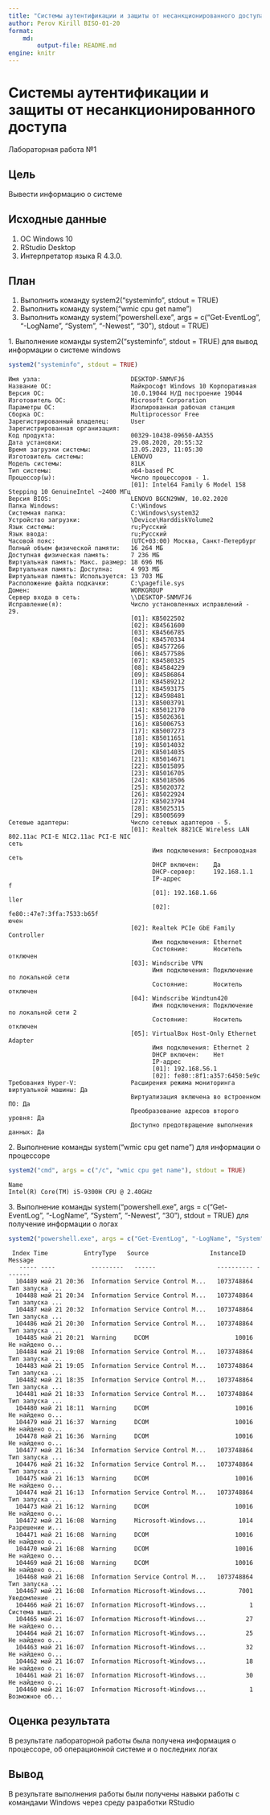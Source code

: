 ---
title: "Системы аутентификации и защиты от несанкционированного доступа"
author: Perov Kirill BISO-01-20
format:
    md:
        output-file: README.md
engine: knitr
---



# Системы аутентификации и защиты от несанкционированного доступа

Лабораторная работа №1

## Цель

Вывести информацию о системе

## Исходные данные

1.  ОС Windows 10
2.  RStudio Desktop
3.  Интерпретатор языка R 4.3.0.

## План

1. Выполнить команду system2(“systeminfo”, stdout = TRUE)
2. Выполнить команду system(“wmic cpu get name”)
3. Выполнить команду system(“powershell.exe”, args = c(“Get-EventLog”, “-LogName”, “System”, “-Newest”, “30”), stdout = TRUE)

1\.  Выполнение команды system2("systeminfo", stdout = TRUE) для вывод информации о системе windows

```{r}
system2("systeminfo", stdout = TRUE)
```
```
Имя узла:                         DESKTOP-5NMVFJ6
Название ОС:                      Майкрософт Windows 10 Корпоративная
Версия ОС:                        10.0.19044 Н/Д построение 19044
Изготовитель ОС:                  Microsoft Corporation
Параметры ОС:                     Изолированная рабочая станция
Сборка ОС:                        Multiprocessor Free
Зарегистрированный владелец:      User
Зарегистрированная организация:
Код продукта:                     00329-10438-09650-AA355
Дата установки:                   29.08.2020, 20:55:32
Время загрузки системы:           13.05.2023, 11:05:30
Изготовитель системы:             LENOVO
Модель системы:                   81LK
Тип системы:                      x64-based PC
Процессор(ы):                     Число процессоров - 1.
                                  [01]: Intel64 Family 6 Model 158 Stepping 10 GenuineIntel ~2400 МГц
Версия BIOS:                      LENOVO BGCN29WW, 10.02.2020
Папка Windows:                    C:\Windows
Системная папка:                  C:\Windows\system32
Устройство загрузки:              \Device\HarddiskVolume2
Язык системы:                     ru;Русский
Язык ввода:                       ru;Русский
Часовой пояс:                     (UTC+03:00) Москва, Санкт-Петербург
Полный объем физической памяти:   16 264 МБ
Доступная физическая память:      7 236 МБ
Виртуальная память: Макс. размер: 18 696 МБ
Виртуальная память: Доступна:     4 993 МБ
Виртуальная память: Используется: 13 703 МБ
Расположение файла подкачки:      C:\pagefile.sys
Домен:                            WORKGROUP
Сервер входа в сеть:              \\DESKTOP-5NMVFJ6
Исправление(я):                   Число установленных исправлений - 29.
                                  [01]: KB5022502
                                  [02]: KB4561600
                                  [03]: KB4566785
                                  [04]: KB4570334
                                  [05]: KB4577266
                                  [06]: KB4577586
                                  [07]: KB4580325
                                  [08]: KB4584229
                                  [09]: KB4586864
                                  [10]: KB4589212
                                  [11]: KB4593175
                                  [12]: KB4598481
                                  [13]: KB5003791
                                  [14]: KB5012170
                                  [15]: KB5026361
                                  [16]: KB5006753
                                  [17]: KB5007273
                                  [18]: KB5011651
                                  [19]: KB5014032
                                  [20]: KB5014035
                                  [21]: KB5014671
                                  [22]: KB5015895
                                  [23]: KB5016705
                                  [24]: KB5018506
                                  [25]: KB5020372
                                  [26]: KB5022924
                                  [27]: KB5023794
                                  [28]: KB5025315
                                  [29]: KB5005699
Сетевые адаптеры:                 Число сетевых адаптеров - 5.
                                  [01]: Realtek 8821CE Wireless LAN 802.11ac PCI-E NIC2.11ac PCI-E NIC                                                      сеть
                                        Имя подключения: Беспроводная
сеть
                                        DHCP включен:    Да
                                        DHCP-сервер:     192.168.1.1
                                        IP-адрес                      f
                                        [01]: 192.168.1.66            ller
                                        [02]: fe80::47e7:3ffa:7533:b65f                                                                     ючен
                                  [02]: Realtek PCIe GbE Family Controller
                                        Имя подключения: Ethernet
                                        Состояние:       Носитель отключен
                                  [03]: Windscribe VPN
                                        Имя подключения: Подключение по локальной сети
                                        Состояние:       Носитель отключен
                                  [04]: Windscribe Windtun420
                                        Имя подключения: Подключение по локальной сети 2
                                        Состояние:       Носитель отключен
                                  [05]: VirtualBox Host-Only Ethernet Adapter
                                        Имя подключения: Ethernet 2
                                        DHCP включен:    Нет
                                        IP-адрес
                                        [01]: 192.168.56.1
                                        [02]: fe80::8f1:a357:6450:5e9c
Требования Hyper-V:               Расширения режима мониторинга виртуальной машины: Да
                                  Виртуализация включена во встроенном ПО: Да
                                  Преобразование адресов второго уровня: Да
                                  Доступно предотвращение выполнения данных: Да
```    
2\. Выполнение команды system("wmic cpu get name") для информации о процессоре

```{r}
system2("cmd", args = c("/c", "wmic cpu get name"), stdout = TRUE)
```
```	
Name
Intel(R) Core(TM) i5-9300H CPU @ 2.40GHz
```
3\. Выполнение команды system("powershell.exe", args = c("Get-EventLog", "-LogName", "System", "-Newest", "30"), stdout = TRUE) для получение информации о логах

```{r}
system2("powershell.exe", args = c("Get-EventLog", "-LogName", "System", "-Newest", "30"), stdout = TRUE)
```
```
 Index Time          EntryType   Source                 InstanceID Message
   ----- ----          ---------   ------                 ---------- -------
  104489 май 21 20:36  Information Service Control M...   1073748864 Тип запуска ...
  104488 май 21 20:34  Information Service Control M...   1073748864 Тип запуска ...
  104487 май 21 20:32  Information Service Control M...   1073748864 Тип запуска ...
  104486 май 21 20:30  Information Service Control M...   1073748864 Тип запуска ...
  104485 май 21 20:21  Warning     DCOM                        10016 Не найдено о...
  104484 май 21 19:08  Information Service Control M...   1073748864 Тип запуска ...
  104483 май 21 19:05  Information Service Control M...   1073748864 Тип запуска ...
  104482 май 21 18:35  Information Service Control M...   1073748864 Тип запуска ...
  104481 май 21 18:33  Information Service Control M...   1073748864 Тип запуска ...
  104480 май 21 18:11  Warning     DCOM                        10016 Не найдено о...
  104479 май 21 16:37  Warning     DCOM                        10016 Не найдено о...
  104478 май 21 16:36  Warning     DCOM                        10016 Не найдено о...
  104477 май 21 16:34  Information Service Control M...   1073748864 Тип запуска ...
  104476 май 21 16:32  Information Service Control M...   1073748864 Тип запуска ...
  104475 май 21 16:13  Warning     DCOM                        10016 Не найдено о...
  104474 май 21 16:13  Information Service Control M...   1073748864 Тип запуска ...
  104473 май 21 16:12  Warning     DCOM                        10016 Не найдено о...
  104472 май 21 16:08  Warning     Microsoft-Windows...         1014 Разрешение и...
  104471 май 21 16:08  Warning     DCOM                        10016 Не найдено о...
  104470 май 21 16:08  Warning     DCOM                        10016 Не найдено о...
  104469 май 21 16:08  Warning     DCOM                        10016 Не найдено о...
  104468 май 21 16:08  Information Service Control M...   1073748864 Тип запуска ...
  104467 май 21 16:08  Information Microsoft-Windows...         7001 Уведомление ...
  104466 май 21 16:07  Information Microsoft-Windows...            1 Система вышл...
  104465 май 21 16:07  Information Microsoft-Windows...           27 Не найдено о...
  104464 май 21 16:07  Information Microsoft-Windows...           25 Не найдено о...
  104463 май 21 16:07  Information Microsoft-Windows...           32 Не найдено о...
  104462 май 21 16:07  Information Microsoft-Windows...           18 Не найдено о...
  104461 май 21 16:07  Information Microsoft-Windows...           30 Не найдено о...
  104460 май 21 16:07  Information Microsoft-Windows...            1 Возможное об...
```  
## Оценка результата

В результате лабораторной работы была получена информация о процессоре, об операционной системе и о последних логах

## Вывод

В результате выполнения работы были получены навыки работы с командами Windows через среду разработки RStudio